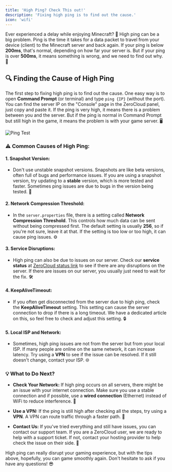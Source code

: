 ```yaml
---
title: 'High Ping? Check This out!'
description: 'Fixing high ping is to find out the cause.'
icon: 'wifi'
---
```


Ever experienced a delay while enjoying Minecraft? 😤 High ping can be a big problem. Ping is the time it takes for a data packet to travel from your device (client) to the Minecraft server and back again. If your ping is below **200ms**, that's normal, depending on how far your server is. But if your ping is over **500ms**, it means something is wrong, and we need to find out why. 👀

## 🔍 Finding the Cause of High Ping
The first step to fixing high ping is to find out the cause. One easy way is to open **Command Prompt** (or terminal) and type `ping {IP}` (without the port). You can find the server IP on the "Console" page in the ZeroCloud panel, just copy and paste it. If the ping is very high, it means there is a problem between you and the server. But if the ping is normal in Command Prompt but still high in the game, it means the problem is with your game server. 🖥️

![Ping Test](https://support.biamp.com/@api/deki/files/861/ping_success.PNG?revision=2)

### ⚠️ Common Causes of High Ping:
#### 1. **Snapshot Version:**
   - Don't use unstable snapshot versions. Snapshots are like beta versions, often full of bugs and performance issues. If you are using a snapshot version, try updating to a **stable** version, which is more tested and faster. Sometimes ping issues are due to bugs in the version being tested. 🐞

#### 2. **Network Compression Threshold:**
   - In the `server.properties` file, there is a setting called **Network Compression Threshold**. This controls how much data can be sent without being compressed first. The default setting is usually **256**, so if you're not sure, leave it at that. If the setting is too low or too high, it can cause ping issues. ⚙️

#### 3. **Service Disruptions:**
   - High ping can also be due to issues on our server. Check our **service status** at [ZeroCloud status link](https://status.zerocloud.id) to see if there are any disruptions on the server. If there are issues on our server, you usually just need to wait for the fix. 🛠️

#### 4. **KeepAliveTimeout:**
   - If you often get disconnected from the server due to high ping, check the **KeepAliveTimeout** setting. This setting can cause the server connection to drop if there is a long timeout. We have a dedicated article on this, so feel free to check and adjust this setting. 🔒

#### 5. **Local ISP and Network:**
   - Sometimes, high ping issues are not from the server but from your local ISP. If many people are online on the same network, it can increase latency. Try using a **VPN** to see if the issue can be resolved. If it still doesn't change, contact your ISP. 🌐

### 💡 What to Do Next?
- **Check Your Network:** If high ping occurs on all servers, there might be an issue with your internet connection. Make sure you use a stable connection and if possible, use a **wired connection** (Ethernet) instead of WiFi to reduce interference. 📶

- **Use a VPN:** If the ping is still high after checking all the steps, try using a **VPN**. A VPN can route traffic through a faster path. 🔑

- **Contact Us:** If you've tried everything and still have issues, you can contact our support team. If you are a ZeroCloud user, we are ready to help with a support ticket. If not, contact your hosting provider to help check the issue on their side. 📩

High ping can really disrupt your gaming experience, but with the tips above, hopefully, you can game smoothly again. Don't hesitate to ask if you have any questions! 😎